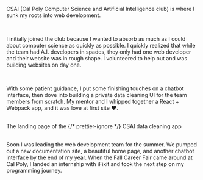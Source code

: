 
CSAI (Cal Poly Computer Science and Artificial Intelligence club) is where I
sunk my roots into web development.

<br />

I initially joined the club because I wanted to absorb as much as I could about
computer science as quickly as possible. I quickly realized that while the team
had A.I. developers in spades, they only had one web developer and their <Link href="https://csaicalpoly.com/" target="_blank" textDecoration="underline">website</Link>
was in rough shape. I volunteered to help out and was building websites on day
one.

<br />

With some patient guidance, I put some finishing touches on a chatbot interface,
then dove into building a private data cleaning UI for the team members from
scratch. My mentor and I whipped together a React + Webpack app, and it was love
at first site ❤️.

<br />

<CaptionedVideo src="/assets/videos/csai-validator.webm">
   <div>
      The landing page of the&nbsp;{/* prettier-ignore */}
      <Link href="https://reverent-davinci-cfec49.netlify.app/login" target="_blank" textDecoration="underline">CSAI data cleaning app</Link>
   </div>
</CaptionedVideo>

<br />

Soon I was leading the web development team for the summer. We pumped out a new
documentation site, a beautiful home page, and another chatbot interface by the
end of my year. When the Fall Career Fair came around at Cal Poly, I landed an
internship with iFixit and took the next step on my programming journey.
